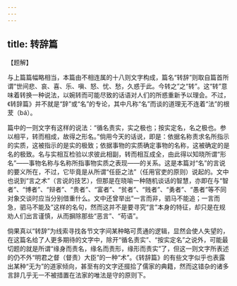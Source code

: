 ```yaml
---
---
---
```

title: 转辞篇
---




【题解】



与上篇篇幅略相当，本篇由不相连属的十八则文字构成，篇名“转辞”则取自篇首所谓“世间悲、哀、喜、乐、嗔、怒、忧、愁，久惑于此。今转之”之“转”。这“转”意味着转换一种说法，以婉转而可能尽致的话语对人们的所惑重新予以理会。不过，《转辞篇》并不就是“辞”或“名”的专论，其中凡称“名”而谈的道理无不连着“法”的根茇（bá）。

篇中的一则文字有这样的说法：“循名责实，实之极也；按实定名，名之极也。参以相平，转而相成，故得之形名。”倘用今天的话说，即是：依据名称责求名所指示的实质，这被指示的是实的极致；依据事物的实质确定事物的名称，这被确定的是名的极致。名与实相互检验以求彼此相副，转而相互成全，由此得以知晓所谓“形名”——事物名称与名称所指事物实质之表现——的关系。这是本篇对“名”的言说的要义所在，不过，它毕竟是从所谓“任臣之法”（任用官吏的原则）说起的。文中也说到“言之术”（言说的技艺），但那是在晓喻一种随机谈话的智慧，亦即在与“智者”、“博者”、“辩者”、“贵者”、“富者”、“贫者”、“贱者”、“勇者”、“愚者”等不同对象交谈时应当分别借重什么。文中还曾举出“一言而非，驷马不能追；一言而急，驷马不能及”这样的名句，然而这并不是要寻究“言”本身的特征，却只是在规劝人们出言谨慎，从而摒除那些“恶言”、“苟语”。

倘果真以“转辞”为线索寻找各节文字间某种略可贯通的逻辑，显然会使人失望的，在这篇名给了人更多期待的文字中，除开“循名责实”、“按实定名”之说外，可能最切题的就是所谓“缘身而责名，缘名而责形，缘形而责实”了，但这一则文字所表述的仍不外“明君之督（督责）大臣”的一种“术”。《转辞篇》的有些文字似乎也表露出某种“无为”的道家倾向，甚至有的文字还掇拾了儒家的典籍，然而这错杂的诸多言辞几乎无一不被措置在法家的唯法是守的原则下。